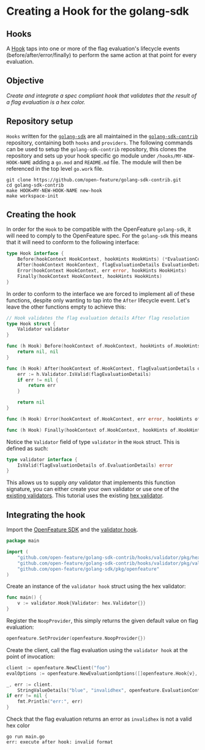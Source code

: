 # Creating a Hook for the golang-sdk

## Hooks

A [Hook](https://docs.openfeature.dev/docs/specification/sections/hooks) taps into one or more of the flag evaluation's
lifecycle events (before/after/error/finally) to perform the same action at that point for every evaluation.

## Objective

<i>Create and integrate a spec compliant hook that validates that the result of a flag evaluation is a hex color.</i>

## Repository setup

`Hooks` written for the [`golang-sdk`](https://github.com/open-feature/golang-sdk) are all maintained in the
[`golang-sdk-contrib`](https://github.com/open-feature/golang-sdk-contrib.git) repository, containing both `hooks` and `providers`.
The following commands can be used to setup the `golang-sdk-contrib` repository,
this clones the repository and sets up your hook specific go module under `/hooks/MY-NEW-HOOK-NAME`
adding a `go.mod` and `README.md` file. The module will then be referenced in the top level `go.work` file.
```
git clone https://github.com/open-feature/golang-sdk-contrib.git
cd golang-sdk-contrib
make HOOK=MY-NEW-HOOK-NAME new-hook
make workspace-init
```

## Creating the hook

In order for the `Hook` to be compatible with the OpenFeature `golang-sdk`, it will need to comply to the OpenFeature spec.
For the `golang-sdk` this means that it will need to conform to the following interface:

```go
type Hook interface {
	Before(hookContext HookContext, hookHints HookHints) (*EvaluationContext, error)
	After(hookContext HookContext, flagEvaluationDetails EvaluationDetails, hookHints HookHints) error
	Error(hookContext HookContext, err error, hookHints HookHints)
	Finally(hookContext HookContext, hookHints HookHints)
}
```

In order to conform to the interface we are forced to implement all of these functions, despite only wanting to tap into
the `After` lifecycle event. Let's leave the other functions empty to achieve this:

```go
// Hook validates the flag evaluation details After flag resolution
type Hook struct {
	Validator validator
}

func (h Hook) Before(hookContext of.HookContext, hookHints of.HookHints) (*of.EvaluationContext, error) {
	return nil, nil
}

func (h Hook) After(hookContext of.HookContext, flagEvaluationDetails of.EvaluationDetails, hookHints of.HookHints) error {
	err := h.Validator.IsValid(flagEvaluationDetails)
	if err != nil {
		return err
	}

	return nil
}

func (h Hook) Error(hookContext of.HookContext, err error, hookHints of.HookHints) {}

func (h Hook) Finally(hookContext of.HookContext, hookHints of.HookHints) {}
```

Notice the `Validator` field of type `validator` in the `Hook` struct. This is defined as such:

```go
type validator interface {
	IsValid(flagEvaluationDetails of.EvaluationDetails) error
}
```

This allows us to supply <i>any</i> validator that implements this function signature, you can either create your own validator
or use one of the [existing validators](https://github.com/open-feature/golang-sdk-contrib/hooks/validator).
This tutorial uses the existing [hex validator](https://github.com/open-feature/golang-sdk-contrib/hooks/validator/pkg/hex/hex.go).

## Integrating the hook

Import the [OpenFeature SDK](https://github.com/open-feature/golang-sdk) and the [validator hook](https://github.com/open-feature/golang-sdk-contrib/hooks/validator).
```go
package main

import (
    "github.com/open-feature/golang-sdk-contrib/hooks/validator/pkg/hex"
    "github.com/open-feature/golang-sdk-contrib/hooks/validator/pkg/validator"
    "github.com/open-feature/golang-sdk/pkg/openfeature"
)
```

Create an instance of the `validator hook` struct using the hex validator:

```go
func main() {
	v := validator.Hook{Validator: hex.Validator{}}
}
```

Register the `NoopProvider`, this simply returns the given default value on flag evaluation:

```go
openfeature.SetProvider(openfeature.NoopProvider{})
```

Create the client, call the flag evaluation using the `validator hook` at the point of invocation:

```go
client := openfeature.NewClient("foo")
evalOptions := openfeature.NewEvaluationOptions([]openfeature.Hook{v}, openfeature.HookHints{})

_, err := client.
    StringValueDetails("blue", "invalidhex", openfeature.EvaluationContext{}, evalOptions)
if err != nil {
    fmt.Println("err:", err)
}
```

Check that the flag evaluation returns an error as `invalidhex` is not a valid hex color

```shell
go run main.go
err: execute after hook: invalid format
```

